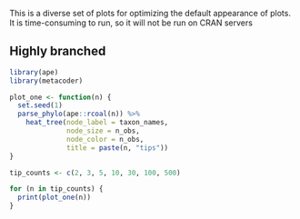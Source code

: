 This is a diverse set of plots for optimizing the default appearance of plots.
It is time-consuming to run, so it will not be run on CRAN servers

## Highly branched

```r
library(ape)
library(metacoder)

plot_one <- function(n) {
  set.seed(1)
  parse_phylo(ape::rcoal(n)) %>%
    heat_tree(node_label = taxon_names,
              node_size = n_obs,
              node_color = n_obs,
              title = paste(n, "tips"))
}

tip_counts <- c(2, 3, 5, 10, 30, 100, 500)

for (n in tip_counts) {
  print(plot_one(n))
}
```

